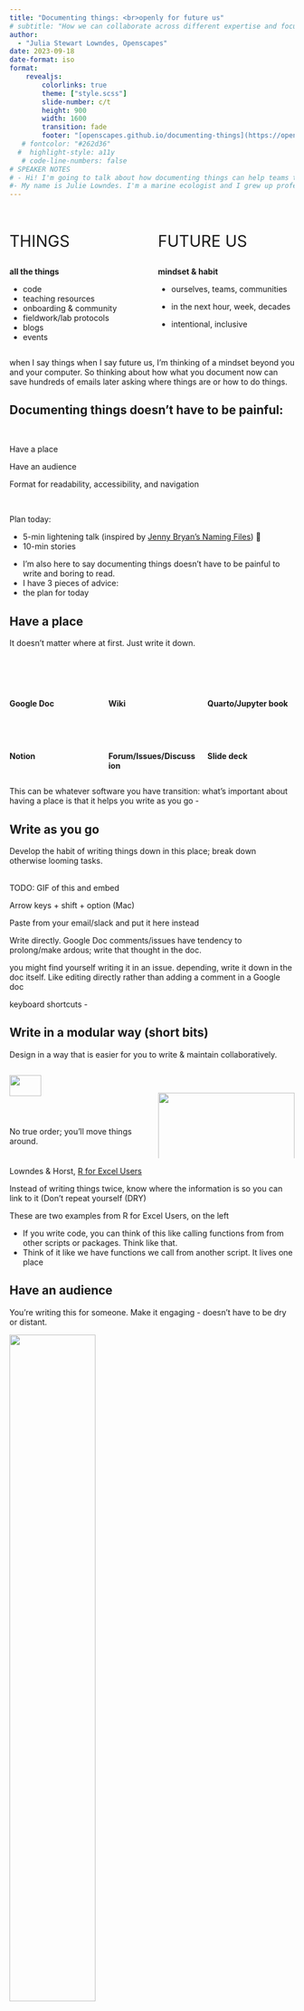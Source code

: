 ```yaml
---
title: "Documenting things: <br>openly for future us"
# subtitle: "How we can collaborate across different expertise and focus on climate solutions"
author: 
  - "Julia Stewart Lowndes, Openscapes"
date: 2023-09-18
date-format: iso
format:
    revealjs:
        colorlinks: true
        theme: ["style.scss"]
        slide-number: c/t
        height: 900
        width: 1600        
        transition: fade
        footer: "[openscapes.github.io/documenting-things](https://openscapes.github.io/documenting-things/) [(source)](https://github.com/openscapes/documenting-things)"
   # fontcolor: "#262d36"
  #  highlight-style: a11y
   # code-line-numbers: false
# SPEAKER NOTES
# - Hi! I'm going to talk about how documenting things can help teams tackle hard challeges and change culture across organizations, with examples from NASA and NOAA communities supporting climate change research and action. 
#- My name is Julie Lowndes. I'm a marine ecologist and I grew up professionally in the R and Open science communities over past the 10 years. Documenting things has been a big part of shifting my career - Director of Openscapes. 
---
```


## 

::: columns
::: {.column width="45%"}
::: {style="font-size: 2em;"}
THINGS 
:::

**all the things**

-   code
-   teaching resources
-   onboarding & community
-   fieldwork/lab protocols
-   blogs
-   events
:::

::: {.column width="45%"}
::: {style="font-size: 2em;"}
FUTURE US
:::

**mindset & habit**

-   ourselves, teams, communities

-   in the next hour, week, decades

-   intentional, inclusive
:::
:::

::: notes
when I say things when I say future us, I'm thinking of a mindset beyond you and your computer. So thinking about how what you document now can save hundreds of emails later asking where things are or how to do things.
:::

## [Documenting things doesn't have to be painful:]{.yellow-bg}

<br>

::: yellow-bg
::: doc-things-text
Have a place

Have an audience

Format for readability, accessibility, and navigation
:::
:::

<br>

Plan today:

-   5-min lightening talk (inspired by [Jenny Bryan's Naming Files](https://github.com/jennybc/how-to-name-files#how-to-name-files)) 💙
-   10-min stories


::: notes
-   I'm also here to say documenting things doesn't have to be painful to write and boring to read.
-   I have 3 pieces of advice:
-   the plan for today
:::

## [Have a place]{.yellow-bg}

It doesn't matter where at first. Just write it down. 

<br>

::: columns
::: {.column width="33%"}
<br>

**Google Doc**

<br>

<br>

**Notion**
:::

::: {.column width="33%"}
<br>

**Wiki**

<br>

<br>

**Forum/Issues/Discussion**
:::

::: {.column width="33%"}
<br>

**Quarto/Jupyter book**

<br>

<br>

**Slide deck**
:::
:::

::: notes
This can be whatever software you have transition: what's important about having a place is that it helps you write as you go -
:::

## Write as you go

Develop the habit of writing things down in this place; break down otherwise looming tasks.





<br> TODO: GIF of this and embed

Arrow keys + shift + option (Mac)

Paste from your email/slack and put it here instead



::: notes
Write directly. Google Doc comments/issues have tendency to prolong/make ardous; write that thought in the doc.

you might find yourself writing it in an issue. depending, write it down in the doc itself. Like editing directly rather than adding a comment in a Google doc

keyboard shortcuts -
:::

## Write in a modular way (short bits)

Design in a way that is easier for you to write & maintain collaboratively.

::: columns
::: {.column width="50%"}
::: borderbox
[![](images/modular-r-for-excel.png){fig-alt="Screenshot of an e-book left navigation bar for R, RStudio, and RMarkdown, with subsections Summary, RStudio Orientation, Intro to RMarkdown, R code in the Console, R functions, Help pages, Commenting" width="48%"}](https://rstudio-conf-2020.github.io/r-for-excel/rstudio.html)
:::

No true order; you'll move things around.
:::

::: {.column width="50%"}

<br>

::: borderbox
![](images/modular-github-annotated.png){fig-alt="Screenshot of an e-book left navigation bar for R, RStudio, and RMarkdown, with subsections Summary, RStudio Orientation, Intro to RMarkdown, R code in the Console, R functions, Help pages, Commenting" width="100%"}
:::

Modular bits can be networked; not limited to linear flow. 
Don't repeat yourself (DRY): know where things are and link instead.
:::
:::

::: ref-text
Lowndes & Horst, [R for Excel Users](https://rstudio-conf-2020.github.io/r-for-excel)
:::

::: notes
Instead of writing things twice, know where the information is so you can link to it (Don't repeat yourself (DRY)

These are two examples from R for Excel Users, on the left

-   If you write code, you can think of this like calling functions from from other scripts or packages. Think like that.
-   Think of it like we have functions we call from another script. It lives one place
:::

## [Have an audience]{.yellow-bg}

You're writing this for someone. Make it engaging - doesn't have to be dry or distant.
 
::: borderbox
![](images/happy-git-with-r.png){fig-alt="Screenshot of Jenny Bryan's Happy Git With R book that has an image from the music video Whip that says Watch me Diff, Watch me Rebase" fig-align="center" width="55%"}
:::

::: ref-text
Bryan, [Happy Git with R](https://happygitwithr.com)
:::

::: notes
Picture talking to them
:::


## Write in an inclusive tone

Your readers are intelligent people, who are here to learn from you.

We're in this together: consider your goals and style that welcome readers.


<br>

::: {.medium-body-text .blue-underline}
Thoughtful resources
:::

-   Purpose, Outcomes, Process ([POP](https://suzannehawkes.com/2010/04/09/pop-everything/))
-   Carpentries Curriculum Developers Handbook ([CDH](https://cdh.carpentries.org/))
-   eScience SnowEx Hackweek Team-building ([slides](https://docs.google.com/presentation/d/1qJDpFdS42kF5pcrbmxm1xFWzNoNamVrnMFelwAOh73Q/edit#slide=id.gddb97543ad_3_13) & [website](https://snowex-hackweek.github.io/website/))

<br>



::: notes
Write what you'd actually say / keep things relevant to that audience

When we write tutorials, we write them as if we're teaching them outloud. What you would say is included. And we design the code in chunks for learners.
:::

## Narrate code in small chunks
Write short narrations for your code as you'd say it out loud.
Match this with your purpose; it's especially important for teaching.

<br>

::: borderbox
![](images/cloud-clinic-ex.png)
:::

::: ref-text
Amy Steiker & NASA Openscapes Mentors, [NASA Earthdata Cloud Clinic](https://nasa-openscapes.github.io/earthdata-cloud-cookbook/examples/Earthdata-cloud-clinic.html)
:::

## Share it 'as open as possible, as closed as necessary'

Leverage different technologies to share online; consider contributors and leave breadcrumbs.

::: borderbox
[![](images/nmfs-opensci-508-breadcrumb.png){fig-alt="Screenshot of NOAA Fisheries Open Science Resource Book on the page with 508 Compliance. A red arrow points to blue text that says Recording of R UG Meeting and in red text says Internal link" width="65%"}](https://nmfs-opensci.github.io/ResourceBook/content/508_compliance.html)
:::

::: ref-text
NOAA Fisheries Open Science, [Resource Book](https://nmfs-opensci.github.io/ResourceBook/content/508_compliance.html)
:::

::: notes
Breadcrumbs. Internal link for NOAA Fisheries. That's ok. We can still all learn a lot by having as much public.

-   can help you refine place quarto, rmarkdown, google docs
:::

## [Format for readability, accessibility, & navigation]{.yellow-bg}

::: notes
-   aesthetics matter, and don't have to be super time-consuming
-   accessibility matters - can mean screenreaders, low bandwidth, paywalls/permissions, and much more
-   navigation mtters - helping Future Us find what we need
:::

## Use section headers

Separate your sections with headers; you can anchor directly to them. 

::: columns
::: {.column width="50%"}
::: borderbox
![](images/anchor-gdoc-bookmark-annotated.png){fig-alt="Screenshot of Google Doc with a Bookmark inserted with a red arrow pointing from the Insert nav bar item that says Insert > Bookmark" width="95%"}
:::
:::

::: {.column width="50%"}
::: borderbox
![](images/anchor-quarto-annotated.png){fig-alt="Screenshot of Quarto page with a Header anchored, indicated with a red circle and red arrow pointing to the url bar with text that says Clicking anchors URL" width="80%"}
:::
[Naming things](https://github.com/jennybc/how-to-name-files#how-to-name-files) 💙 is key here - Jenny Bryan says "embrace the slug"

:::
:::

<br>

::: ref-text
Clatterbuck et al, [3 approaches for the year of open science](https://openscapes.org/blog/2023-03-16-esip-winter-2023/); Fay Lab, [The FayLab Manual](https://thefaylab.github.io/lab-manual/).
:::


::: notes
These are examples from Google Doc where you can insert a bookmark and Quarto where you can anchor in Markdown.

Maybe: Be Consistent - Not "example" and then 2nd example has a diff name. Indenting.
:::

## Alt text

## Fonts and linking

TODO: Write out how to do these things:

`code`

[link to the important part](); for example this presentation titled \[\] not that this recommended thing is [here]().

<br>

...Transition: And whether or not you use Markdown -

## [Documenting things --- what's possible from this]{.yellow-bg}

<br>

::: yellow-bg
::: medium-body-text
Have a place

Have an audience

Format for readability, accessibility, and navigation
:::
:::

<br> <br>

::: medium-body-text
Movement building: open science & climate solutions
:::

::: notes
Transition: OK so that is the end of the lightning talk, and hopefully now you're interested in hearing some stories of what this looks like and what's possible from it

We're motivated by finding solutions to the cascading impacts of climate change, and helping people see themselves as part of this growing movement --- "climate" does not need to be in your job title for you to contribute

MAYBE: - Shannon D - Monica Granados / Creative Commons
:::

## NASA Earthdata Cloud Cookbook

The place for researchers to learn workflows for NASA Earthdata in the Cloud.

::: columns
::: {.column width="50%"}
<br>

::: {.medium-body-text .blue-underline}
Open, active development
:::

-   Researcher-focused tutorials

-   Spans NASA missions, research domains, NASA data centers, data formats ...

-   Cloud workflows

-   NASA Earthdata Cloud accesss

-   Python, R, MATLAB

-   Built with Quarto, combining `.ipynb`, `.qmd`
:::

::: {.column width="50%"}
<br>

::: borderbox
[![](images/cookbook.png){fig-alt="Screenshot of an e-book made with Quarto for the NASA Coud Cookbook"}](https://nasa-openscapes.github.io/earthdata-cloud-cookbook/)
:::
:::
:::

::: {.right-text .ref-text}
TODO: update image, expand How Do I's when added Matlab
:::

::: notes
This is example of what documentation looks like following these ideas. The NASA Eartdata Cloud Cookbook is the place for researchers to learn workflows for NASA Earthdata in the Cloud.

It's in Open, active development and spans
:::

## NASA Openscapes Mentor Community

Writing shared documentation with shared purpose and values.

::: columns
::: {.column width="50%"}
::: {style="font-size: 1.5em;"}
:::

<br>

::: {.medium-body-text .blue-underline}
Learning together
:::

-   Cloud infrastructure, Notebooks, Quarto

-   Getting comfortable with imperfect & open

-   Code review

-   Teaching pedagogy

-   Collaboration on GitHub

-   Facilitation & leadership
:::

::: {.column width="50%"}
<br>

![](images/2021-NASA-Openscapes-Mentors-Photoshop.png){fig-alt="Screenshot of smiling faces on Zoom" fig-align="left" width="100%"}

::: {.midi style="color: red;"}
TODO: update image, add DAAC logos
:::
:::
:::

::: notes
It's built by the NASA Openscapes Mentor Community, which is an awesome group of NASA staff
:::

## Reusing & complementing existing work

::: columns
::: {.column width="50%"}

<br>
![](images/divio.png){fig-alt="Screenshot of Divios Documentation system: a black square with four quadrants labeled Tutorials, How To Guides, Reference, and Explanation" fig-align="center"}

::: ref-text
Daniele Procida & Divio, [The Documentation System](https://documentation.divio.com/)
:::

<br>

**Framework** - helped NASA Mentors focus on learning & problem oriented documentation.
:::

::: {.column width="50%"}
<br>

![](images/open-communities.png){fig-alt="Screenshot of 20 logos from different open communities including Transfor to Open Science, Ladies of Landsat, Posit, rOpenSci, and The Turing Way" fig-align="center" width="90%"}


::: ref-text
Bri Lind at the NASA Hyperwall, [Getting to Know Open Science](https://docs.google.com/presentation/d/1uMfh0ssHGDuJ9q8pcRk8-qIerkywE4X-E_KP4CiptKc/edit#slide=id.g23d8f62188b_2_96)
:::

<br>

**Open community** - helped NASA Mentors learn, scope, co-develop, and share.

:::
:::

::: notes
TMentors found it really helpful to have a framework for thinking of this documentation.
:::

## Maybe screenshot of our NASA-Openscapes slides

We've talked about this in a lot of places - documenting our talks about it. 

::: columns
::: {.column width="50%"}
::: borderbox
![](images/write-as-you-go-slides.png){fig-alt="Screenshot of the NASA Oepenscapes website e-book page showing the Slides header. There there are urls to slides listing the date and presenter name, with most recent up top." width="90%"}
:::

::: ref-text
Lowndes, Robinson et al, [NASA Openscapes](https://nasa-openscapes.github.io/about.html#slides)
:::
:::

::: {.column width="50%"}

<br>

**Make it useful to you & future us**

Documenting can mean listing slides for visibility & reuse!

<br> TODO: GIF of this and embed

Arrow keys + shift + option (Mac)

Paste from your email/slack and put it here instead

:::
:::

## A framework to facilitate & scale inclusive open practices

<br>

![](images/openscapes-flywheel-simple.png){fig-alt="A diagram of the Openscapes flywheel. The Openscapes logo sits in the center of a cyclical process. The text around the logo reads as follows: 'Welcome bright spots (be they mentors or researchers) -- people who want to work better and collaborate' > 'Create space and place to connect and collaborate; remove barriers to participation (paid time, part of jobs)' > 'Invest in learning and trust; Everyone has something to learn, ask, teach; don't need to be an expert in everything. Cultivate psychological safety, growth mindset. Slowing down to speed up.' > 'Work Openly; Put what you learn into practice quickly, role-modeing sharing imperfect work and identifying common challenges and opportunities. Openness is a spectrum; first Future You and then Future Us' > Leverage common workflows, skills, tools; This is where we speed up: Iterate, reuse, remix with each other and teh broader community' > 'Inspire broader scientific communities through visible examples and leaders -- Open science shift' > repeat. These six steps are summarized by three overarching goals, which are also written around the logo: 'Engage a future us mindset', 'Empower learning culture', and 'Amplify open leaders'." fig-align="center" width="90%"}

<br>

::: ref-text
Robinson & Lowndes, [Openscapes Flywheel](https://eartharxiv.org/repository/view/4560/)
:::

::: notes
Movement building though shared documentation
:::

## Building the NASA Openscapes Mentors Community {.blue-background}

Places & primary audiences for intentional onboarding

<br>

::: columns
::: {.column width="33%"}
**Project website**

Public

::: borderbox
[![](images/website-nasa-openscapes.png){fig-alt="Screenshot of the project website for NASA Openscapes, with a blue navigation bar across the top and NASA and Openscapes logos in the center"}](https://nasa-openscapes.github.io/earthdata-cloud-cookbook/)
:::

[nasa-openscapes.github.io](https://nasa-openscapes.github.io)
:::

::: {.column width="33%"}
**Earthdata Cloud Cookbook**

NASA Mentors

::: borderbox
[![](images/cookbook.png){fig-alt="Screenshot of an e-book made with Quarto for the NASA Cloud Cookbook"}](https://nasa-openscapes.github.io/earthdata-cloud-cookbook/)
:::

[nasa-openscapes.github.io/<br>earthdata-cloud-cookbook](https://nasa-openscapes.github.io/earthdata-cloud-cookbook/)
:::

::: {.column width="33%"}
**Approach Guide**

Openscapes team

::: borderbox
[![](images/approach-guide.png){fig-alt="Screenshot of a Quarto site that is a guide of the Openscapes Approach"}](https://openscapes.github.io/approach-guide/)
:::

[openscapes.github.io/<br>approach-guide](https://openscapes.github.io/approach-guide)
:::
:::

::: notes
TODO: TO THINK ABOUT: how does this tie back to the 3 lightning talk points. Don't belabor
:::

## Project website {.blue-background}

[nasa-openscapes.github.io/mentors](https://nasa-openscapes.github.io/mentors)

-   A place we created to give visibility to the project

-   Invite participation the first mentors

-   Comms strategy: Important info here, not only in a forwarded email

-   Updatable with new info, refine based on questions

::: notes
"When they were thinking about the Cookbook, they were really thinking about X"
:::

## Earthdata Cloud Cookbook {.blue-background}

[nasa-openscapes.github.io/earthdata-cloud-cookbook/contributing/onboarding](https://nasa-openscapes.github.io/earthdata-cloud-cookbook/contributing/onboarding)

-   A place we created to co-develop teaching resources for researchers

-   Contributing section was early addition; how to access our cloud infrastructure

-   Information for learning quarto, GitHub branches and pull requests

-   Also: how to welcome mentors

TODO: screenshot

::: notes
-   fits with Contributing section early.
    -   maintainance isn't terrible; onboarding new folks
    -   increasing contributors
:::

## Approach Guide {.blue-background}

[openscapes.github.io/approach-guide/mentors-framework/onboarding](https://openscapes.github.io/approach-guide/mentors-framework/onboarding)

-   A place for us to write down repeated tasks, onboard each other to how we work

-   Focused on this in Year 3; the other two were first priority. Iterative. this is the right time, and our other documentation made it easier to repeat (breadcrumbs) and then write this as we have time.

TODO: screenshot

## Paying it forward - serves us all well

TODO: Maybe just pics? and links?

-   NASA Mentor Community sustainability & handoff
    -   mentor cohort \> community
-   NOAA Fisheries Mentor Community - repeating the flywheel
    -   early visibility with website. grant co-PI Eli Holmes!
    -   nmfs-opensci resource book
-   Openscapes Mentor Community
    -   California Water Boards
    -   Pathways to Open Science - document event series
    -   Fred Hutchinson Cancer Center

## Learning and inspiration is cyclical

Learn from, with, for each other

Reuse, learn from, link to. Share stories and methods.

TODO 4 images (like this <https://mine.quarto.pub/hello-quarto/#/nasa-quarto-sites>)

-   Faylab Manual
-   NMFS Kourtney Burger, FIMS
-   Jenny Bryan
-   Better science in less time? Fig 1 image

## Closing opinions

TODO: BRING IN OUR EDITORIAL HERE

-   Helps gain visibility and value: Making the invisible visible
-   Get comfortable with imperfect
-   It takes time. part of your job. Paid time. Aligns with your job
-   It can help people feel less lost and like they belong.
-   Role model reuse of documentation (like we reuse code/packages)
-   (Maybe: emojis aren't trite. Relieves misunderstandings, helps you say "I got it", "I've seen it")
-   Take these practices to new places - meeting agendas, physical notebooks TODO Maybe: screenshot of my notebook

::: notes
I have a notebook - daily writing is smaller and ideas are bigger. I have a place, it helps my mind unleash
:::

## [How to document things openly for future us:]{.yellow-bg}

<br>

::: yellow-bg
::: doc-things-text
Have a place

Have an audience

Format for readability, accessibility, and navigation
:::
:::

(revisit hook)

-   With these 3 things I gave you with the lightening talk, this is possible
    -   Doesn't have to be painful, doesn't have to be hard, can accomplish great things.

## Thank you

TODO

## Resources

TODO

## CUTTING ROOM

## [Have a place]{.yellow-bg}

It doesn't matter where at first. Just write it down.

<br>

::: columns
::: {.column width="33%"}
**Google Doc**

<br>

TODO: screenshot

<br>

Google Slides/ELi?
:::

::: {.column width="33%"}
**Wiki**

::: borderbox
[![](images/website-wiki.png){fig-alt="Screenshot of a Wiki on GitHub describing CSS styling"}](https://github.com/Openscapes/website-new/wiki/Styling-page-elements)
:::

[github.com/Openscapes/<br>website-new/wiki](https://github.com/Openscapes/website-new/wiki/)
:::

::: {.column width="33%"}
**Quarto book**

::: borderbox
TODO NEW EXAMPLE
:::

[openscapes.github.io/<br>approach-guide](https://openscapes.github.io/approach-guide)
:::
:::

::: notes
This can be whatever software you have transition: what's important about having a place is that it helps you write as you go -
:::
